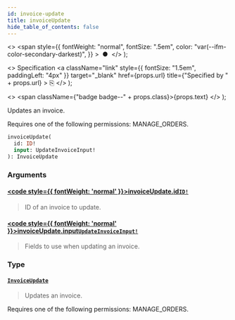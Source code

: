 ```yaml
---
id: invoice-update
title: invoiceUpdate
hide_table_of_contents: false
---
```


  <>
    <span
      style={{
        fontWeight: "normal",
        fontSize: ".5em",
        color: "var(--ifm-color-secondary-darkest)",
      }}
    >
      &nbsp;●&nbsp;
    </span>
  </>
);

  <>
    Specification
    <a
      className="link"
      style={{ fontSize: "1.5em", paddingLeft: "4px" }}
      target="\_blank"
      href={props.url}
      title={"Specified by " + props.url}
    >
      ⎘
    </a>
  </>
);

  <>
    <span className={"badge badge--" + props.class}>{props.text}</span>
  </>
);

Updates an invoice.

Requires one of the following permissions: MANAGE_ORDERS.

```graphql
invoiceUpdate(
  id: ID!
  input: UpdateInvoiceInput!
): InvoiceUpdate
```

### Arguments

#### [<code style={{ fontWeight: 'normal' }}>invoiceUpdate.<b>id</b></code>](#)<Bullet />[`ID!`](../../api-reference/miscellaneous/scalars/id) <Badge class="secondary" text="non-null"/> <Badge class="secondary" text="scalar"/> <Badge class="secondary" text="miscellaneous"/>

> ID of an invoice to update.

#### [<code style={{ fontWeight: 'normal' }}>invoiceUpdate.<b>input</b></code>](#)<Bullet />[`UpdateInvoiceInput!`](../../api-reference/miscellaneous/inputs/update-invoice-input) <Badge class="secondary" text="non-null"/> <Badge class="secondary" text="input"/> <Badge class="secondary" text="miscellaneous"/>

> Fields to use when updating an invoice.

### Type

#### [`InvoiceUpdate`](../../api-reference/miscellaneous/objects/invoice-update) <Badge class="secondary" text="object"/> <Badge class="secondary" text="miscellaneous"/>

> Updates an invoice.

Requires one of the following permissions: MANAGE_ORDERS.

>

